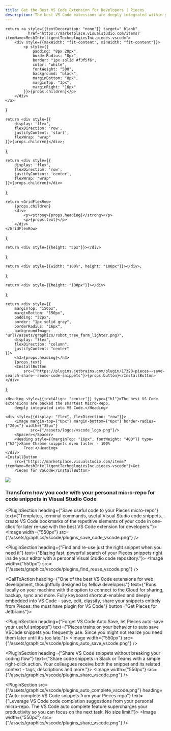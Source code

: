 ```yaml
---
title: Get the Best VS Code Extension for Developers | Pieces
description: The best VS Code extensions are deeply integrated within your IDE. Install Pieces - the fastest, smartest AI assistant for code snippets and screenshots.
---
```


<link rel="canonical" href="https://code.pieces.app/plugins/vscode"/>

    return <a style={{textDecoration: "none"}} target="_blank"
              href="https://marketplace.visualstudio.com/items?itemName=MeshIntelligentTechnologiesInc.pieces-vscode">
        <div style={{maxWidth: "fit-content", minWidth: "fit-content"}}>
            <p style={{
                padding: "8px 20px",
                borderRadius: "8px",
                border: "1px solid #f3f5f6",
                color: "white",
                fontWeight: "500",
                background: "black",
                marginBottom: "8px",
                marginTop: "3px",
                marginRight: "16px"
            }}>{props.children}</p>
        </div>
    </a>
}

    return <div style={{
        display: 'flex',
        flexDirection: 'row',
        justifyContent: 'start',
        flexWrap: "wrap"
    }}>{props.children}</div>;
};

    return <div style={{
        display: 'flex',
        flexDirection: 'row',
        justifyContent: 'center',
        flexWrap: "wrap"
    }}>{props.children}</div>
};

    return <GridFlexRow>
        {props.children}
        <div>
            <p><strong>{props.heading}</strong></p>
            <p>{props.text}</p>
        </div>
    </GridFlexRow>
};

    return <div style={{height: "5px"}}></div>
};

    return <div style={{width: "100%", height: "100px"}}></div>;
};

    return <div style={{height: "100px"}}></div>
};

    return <div style={{
        marginTop: "150px",
        marginBottom: "150px",
        padding: "32px",
        border: "1px solid gray",
        borderRadius: "16px",
        backgroundImage: "url(/assets/graphics/robot_tree_farm_lighter.png)",
        display: "flex",
        flexDirection: "column",
        justifyContent: "center"
    }}>
        <h3>{props.heading}</h3>
        {props.text}
        <InstallButton
            src={"https://plugins.jetbrains.com/plugin/17328-pieces--save-search-share--reuse-code-snippets"}>{props.button}</InstallButton>
    </div>
};

<HeaderSpacer></HeaderSpacer>

<GridFlexRowCenter>

    <Heading style={{textAlign: "center"}} type={"h1"}>The best VS Code extensions are backed the smartest Micro-Repo,
        deeply integrated into VS Code.</Heading>

    <div style={{display: "flex", flexDirection: "row"}}>
        <Image margin-top={"0px"} margin-bottom={"0px"} border-radius={"20px"} width={"35px"}
               src={"/assets/logos/vscode_logo.png"}/>
        <Spacer></Spacer>
        <Heading style={{marginTop: "16px", fontWeight: "400"}} type={"h2"}>Save Chrome snippets even faster - 100%
            Free!</Heading>
    </div>
    <InstallButton
        src={"https://marketplace.visualstudio.com/items?itemName=MeshIntelligentTechnologiesInc.pieces-vscode"}>Get
        Pieces for VSCode</InstallButton>
</GridFlexRowCenter>

![](/assets/headers/light/plugin_header_vscode.png)

<BodySpacer></BodySpacer>

### Transform how you code with your personal micro-repo for code snippets in Visual Studio Code

<PluginSection heading={"Save useful code to your Pieces micro-repo"}
               text={"Templates, terminal commands, useful Visual Studio code snippets… create VS Code bookmarks of the repetitive elements of your code in one-click for later re-use with the best VS Code extension for developers."}>
    <Image width={"550px"} src={"/assets/graphics/vscode/plugins_save_code_vscode.png"} />
</PluginSection>

<BodySpacer></BodySpacer>

<PluginSection heading={"Find and re-use just the right snippet when you need it"}
               text={"Blazing fast, powerful search of your Pieces snippets right inside your editor with a personal Visual Studio code repository."}>
    <Image width={"550px"} src={"/assets/graphics/vscode/plugins_find_reuse_vscode.png"} />
</PluginSection>

<BodySpacer></BodySpacer>

<CallToAction heading={"One of the best VS Code extensions for web development, thoughtfully designed by fellow developers"} text={"Runs locally on your machine with the option to connect to the Cloud for sharing, backup, sync and more. Fully keyboard shortcut-enabled and deeply embedded into VS Code - save, edit, classify, share your snippets entirely from Pieces: the must have plugin for VS Code"} button="Get Pieces for Jetbrains"}></CallToAction>

<BodySpacer></BodySpacer>

<PluginSection heading={"Forget VS Code Auto Save, let Pieces auto-save your useful snippets"}
               text={"Pieces trains on your behavior to auto save VSCode snippets you frequently use. Since you might not realize you need them later until it’s too late."}>
    <Image width={"550px"} src={"/assets/graphics/vscode/plugins_auto_save_vscode.png"} />
</PluginSection>

<BodySpacer></BodySpacer>

<PluginSection heading={"Share VS Code snippets without breaking your coding flow"}
               text={"Share code snippets in Slack or Teams with a simple right-click action. Your colleagues receive both the snippet and its related context - tags, descriptions and more."}>
    <Image width={"550px"} src={"/assets/graphics/vscode/plugins_share_vscode.png"} />
</PluginSection>

<BodySpacer></BodySpacer>

<PluginSection src={"/assets/graphics/vscode/plugins_auto_complete_vscode.png"}
               heading={"Auto-complete VS Code snippets from your Pieces repo"}
               text={"Leverage VS Code code completion suggestions from your personal micro-repo. The VS Code auto complete feature supercharges your productivity so you can focus on the next task. No size limit!"}>
    <Image width={"550px"} src={"/assets/graphics/vscode/plugins_share_vscode.png"} />
</PluginSection>
